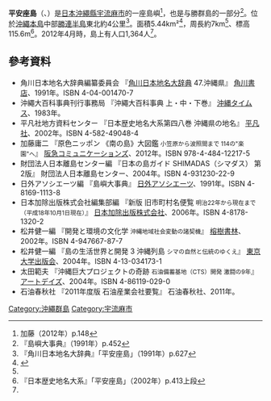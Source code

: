 {{coord|26|20|56|N|127|57|29|E|region:JP-47|display=title}}
{{Infobox islands
|name = 平安座島
|image  = [[File:Henza_Island_aerial.jpg|center]]
|area km2 = 5.44
|coastline km = 7
|elevation m = 115.6
|highest mount= 
|archipelago = [[沖繩群島|沖繩群島]]
|waterbody = [[太平洋|太平洋]]
|country admin divisions title = 行政歸屬
|country 1 admin divisions = {{JPN}}[[沖繩縣|沖繩縣]][[宇流麻市|宇流麻市]]
| population       = 1,364
| population as of = 2012
| density_km2      = 
}}
'''平安座島'''（{{jpn|j=平安座島|hg=へんざじま|rm=Henza-jima}}、{{ryu|r=平安座|kn=ヒャンジャ|rm=Hyanza}}）是[[日本|日本]][[沖繩縣|沖繩縣]][[宇流麻市|宇流麻市]]的一座島嶼<ref name="katou148">加藤（2012年）p.148</ref>，也是与勝群島的一部分<ref name="nichigai452">『島嶼大事典』（1991年）p.452</ref>。位於[[沖繩本島|沖繩本島]]中部[[勝連半島|勝連半島]]東北約4公里<ref name="kado-henzajima627">『角川日本地名大辞典』「平安座島」（1991年）p.627</ref>。面積5.44km²<ref name="island-area">{{Cite web|date=2014-10-01|url=http://www.gsi.go.jp/KOKUJYOHO/MENCHO/201410/shima.pdf|title=平成26年全国都道府県市区町村別面積調 島面積|format=PDF|publisher=[[国土地理院|国土地理院]]|page=108|accessdate=2015-03-16|deadurl=yes|archiveurl=https://web.archive.org/web/20150402151848/http://www.gsi.go.jp/KOKUJYOHO/MENCHO/201410/shima.pdf|archivedate=2015-04-02}}</ref>，周長約7km<ref name="katou148"/>、標高115.6m<ref name="rekishi-henzajima-413jo">『日本歴史地名大系』「平安座島」（2002年）p.413上段</ref>。2012年4月時，島上有人口1,364人<ref name="katou148"/>。
== 參考資料 ==
{{Reflist|2}}
*角川日本地名大辞典編纂委員会 『[[角川日本地名大辞典|角川日本地名大辞典]] 47.沖縄県』 [[角川書店|角川書店]]、1991年。ISBN 4-04-001470-7
*沖繩大百科事典刊行事務局 『沖繩大百科事典 上・中・下巻』 [[沖縄タイムス|沖縄タイムス]]、1983年。
*平凡社地方資料センター 『日本歴史地名大系第四八巻 沖縄県の地名』 [[平凡社|平凡社]]、2002年。ISBN 4-582-49048-4
*加藤庸二 『原色ニッポン 《南の島》大図鑑 <small>小笠原から波照間まで 114の"楽園"へ</small>』 [[阪急コミュニケーションズ|阪急コミュニケーションズ]]、2012年。ISBN 978-4-484-12217-5
*財団法人日本離島センター編 『日本の島ガイド SHIMADAS（シマダス） 第2版』 財団法人日本離島センター、2004年。ISBN 4-931230-22-9
*日外アソシエーツ編 『島嶼大事典』 [[日外アソシエーツ|日外アソシエーツ]]、1991年。ISBN 4-8169-1113-8
*日本加除出版株式会社編集部編 『新版 旧市町村名便覧 <small>明治22年から現在まで（平成18年10月1日現在）</small>』 [[日本加除出版|日本加除出版株式会社]]、2006年。ISBN 4-8178-1320-2
*松井健一編 『開発と環境の文化学 <small>沖縄地域社会変動の諸契機</small>』 [[榕樹書林|榕樹書林]]、2002年。ISBN 4-947667-87-7
*松井健一編 『島の生活世界と開発 3 沖縄列島 <small>シマの自然と伝統のゆくえ</small>』 [[東京大学出版会|東京大学出版会]]、2004年。ISBN 4-13-034173-1
*太田範夫 『沖縄巨大プロジェクトの奇跡 <small>石油備蓄基地（CTS）開発 激闘の9年</small>』 [[アートデイズ|アートデイズ]]、2004年。ISBN 4-86119-029-0
*石油春秋社 『2011年度版 石油産業会社要覧』 石油春秋社、2011年。

{{沖繩諸島}}
[[Category:沖繩群島|Category:沖繩群島]]
[[Category:宇流麻市|Category:宇流麻市]]